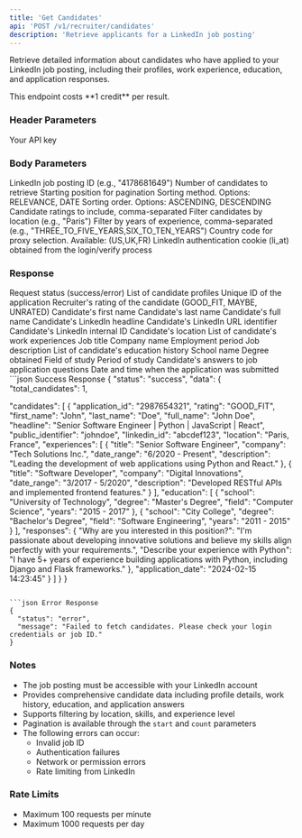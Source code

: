```yaml
---
title: 'Get Candidates'
api: 'POST /v1/recruiter/candidates'
description: 'Retrieve applicants for a LinkedIn job posting'
---
```


Retrieve detailed information about candidates who have applied to your LinkedIn job posting, including their profiles, work experience, education, and application responses.

<Note>
  This endpoint costs **1 credit** per result.
</Note>

### Header Parameters

<ParamField header="x-api-key" type="string" required>
  Your API key
</ParamField>

### Body Parameters

<ParamField body="job_id" type="string" required>
  LinkedIn job posting ID (e.g., "4178681649")
</ParamField>

<ParamField body="total_results" type="string" default="10">
  Number of candidates to retrieve
</ParamField>

<ParamField body="start" type="string" default="0">
  Starting position for pagination
</ParamField>

<ParamField body="sortType" type="string" default="RELEVANCE">
  Sorting method. Options: RELEVANCE, DATE
</ParamField>

<ParamField body="sortOrder" type="string" default="DESCENDING">
  Sorting order. Options: ASCENDING, DESCENDING
</ParamField>

<ParamField body="ratings" type="string" default="GOOD_FIT,MAYBE,UNRATED">
  Candidate ratings to include, comma-separated
</ParamField>

<ParamField body="location" type="string">
  Filter candidates by location (e.g., "Paris")
</ParamField>


<ParamField body="yearsOfExperience" type="string">
  Filter by years of experience, comma-separated (e.g., "THREE_TO_FIVE_YEARS,SIX_TO_TEN_YEARS")
</ParamField>

<ParamField body="country" type="string" default="FR">
  Country code for proxy selection. Available: (US,UK,FR)
</ParamField>

<ParamField body="login_cookie" type="string" required>
  LinkedIn authentication cookie (li_at) obtained from the login/verify process
</ParamField>

### Response

<ResponseField name="status" type="string">
  Request status (success/error)
</ResponseField>

<ResponseField name="data" type="array">
  List of candidate profiles
</ResponseField>

<ResponseField name="data[].application_id" type="string">
  Unique ID of the application
</ResponseField>

<ResponseField name="data[].rating" type="string">
  Recruiter's rating of the candidate (GOOD_FIT, MAYBE, UNRATED)
</ResponseField>

<ResponseField name="data[].first_name" type="string">
  Candidate's first name
</ResponseField>

<ResponseField name="data[].last_name" type="string">
  Candidate's last name
</ResponseField>

<ResponseField name="data[].full_name" type="string">
  Candidate's full name
</ResponseField>

<ResponseField name="data[].headline" type="string">
  Candidate's LinkedIn headline
</ResponseField>

<ResponseField name="data[].public_identifier" type="string">
  Candidate's LinkedIn URL identifier
</ResponseField>

<ResponseField name="data[].linkedin_id" type="string">
  Candidate's LinkedIn internal ID
</ResponseField>

<ResponseField name="data[].location" type="string">
  Candidate's location
</ResponseField>

<ResponseField name="data[].experiences" type="array">
  List of candidate's work experiences
</ResponseField>

<ResponseField name="data[].experiences[].title" type="string">
  Job title
</ResponseField>

<ResponseField name="data[].experiences[].company" type="string">
  Company name
</ResponseField>

<ResponseField name="data[].experiences[].date_range" type="string">
  Employment period
</ResponseField>

<ResponseField name="data[].experiences[].description" type="string">
  Job description
</ResponseField>

<ResponseField name="data[].education" type="array">
  List of candidate's education history
</ResponseField>

<ResponseField name="data[].education[].school" type="string">
  School name
</ResponseField>

<ResponseField name="data[].education[].degree" type="string">
  Degree obtained
</ResponseField>

<ResponseField name="data[].education[].field" type="string">
  Field of study
</ResponseField>

<ResponseField name="data[].education[].years" type="string">
  Period of study
</ResponseField>

<ResponseField name="data[].responses" type="object">
  Candidate's answers to job application questions
</ResponseField>

<ResponseField name="data[].application_date" type="string">
  Date and time when the application was submitted
</ResponseField>

<ResponseExample>
```json Success Response
{
  "status": "success",
  "data": {
    "total_candidates": 1,

  "candidates": [
    {
      "application_id": "2987654321",
      "rating": "GOOD_FIT",
      "first_name": "John",
      "last_name": "Doe",
      "full_name": "John Doe",
      "headline": "Senior Software Engineer | Python | JavaScript | React",
      "public_identifier": "johndoe",
      "linkedin_id": "abcdef123",
      "location": "Paris, France",
      "experiences": [
        {
          "title": "Senior Software Engineer",
          "company": "Tech Solutions Inc.",
          "date_range": "6/2020 - Present",
          "description": "Leading the development of web applications using Python and React."
        },
        {
          "title": "Software Developer",
          "company": "Digital Innovations",
          "date_range": "3/2017 - 5/2020",
          "description": "Developed RESTful APIs and implemented frontend features."
        }
      ],
      "education": [
        {
          "school": "University of Technology",
          "degree": "Master's Degree",
          "field": "Computer Science",
          "years": "2015 - 2017"
        },
        {
          "school": "City College",
          "degree": "Bachelor's Degree",
          "field": "Software Engineering",
          "years": "2011 - 2015"
        }
      ],
      "responses": {
        "Why are you interested in this position?": "I'm passionate about developing innovative solutions and believe my skills align perfectly with your requirements.",
        "Describe your experience with Python": "I have 5+ years of experience building applications with Python, including Django and Flask frameworks."
      },
      "application_date": "2024-02-15 14:23:45"
      }
    ]
  }
}
```

```json Error Response
{
  "status": "error",
  "message": "Failed to fetch candidates. Please check your login credentials or job ID."
}
```
</ResponseExample>

### Notes
- The job posting must be accessible with your LinkedIn account
- Provides comprehensive candidate data including profile details, work history, education, and application answers
- Supports filtering by location, skills, and experience level
- Pagination is available through the `start` and `count` parameters
- The following errors can occur:
  - Invalid job ID
  - Authentication failures
  - Network or permission errors
  - Rate limiting from LinkedIn

### Rate Limits
- Maximum 100 requests per minute
- Maximum 1000 requests per day